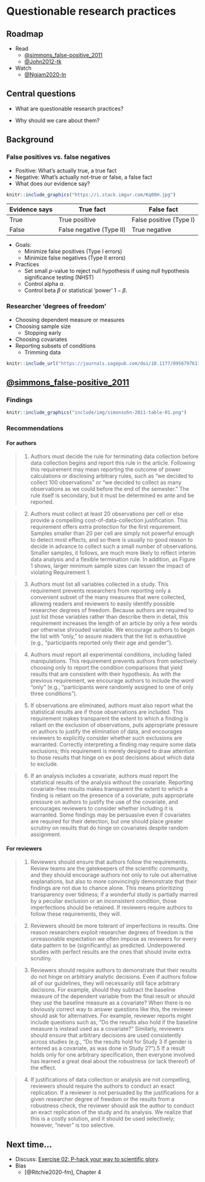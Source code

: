 # Questionable research practices  {-}

## Roadmap {-}

- Read
  - [@simmons_false-positive_2011](http://dx.doi.org/10.1177/0956797611417632)
  - [@John2012-tk](http://dx.doi.org/10.1177/0956797611430953)
- Watch
    - [@Ngiam2020-ln](https://www.youtube.com/watch?v=bf3GqyBRgzY)
    
## Central questions {-}
    
- What are questionable research practices?

- Why should we care about them?

## Background {-}

### False positives vs. false negatives {-}

- Positive: What's actually true, a true fact
- Negative: What's actually not-true or false, a false fact
- What does our evidence say?

```r
knitr::include_graphics("https://i.stack.imgur.com/Kq0OH.jpg")
```

| Evidence says | True fact | False fact |
|---------------|-----------|------------|
| True          | True positive | False positive (Type I) |
| False         | False negative (Type II) | True negative |

- Goals:
  - Minimize false positives (Type I errors)
  - Minimize false negatives (Type II errors)
- Practices
  - Set small *p*-value to reject null hypothesis if using null hypothesis significance testing (NHST)
  - Control alpha $\alpha$.
  - Control beta $\beta$ or statistical 'power' $1-\beta$.
    
### Researcher 'degrees of freedom' {-}

- Choosing dependent measure or measures
- Choosing sample size
  - Stopping early
- Choosing covariates 
- Reporting subsets of conditions
  - Trimming data
  
```r
knitr::include_url("https://journals.sagepub.com/doi/10.1177/0956797611417632")
```

## [@simmons_false-positive_2011](http://dx.doi.org/10.1177/0956797611417632) {-}

### Findings {-}

```r
knitr::include_graphics("include/img/simonsohn-2011-table-01.png")
```

### Recommendations {-}

#### For authors {-}

>1.	Authors must decide the rule for terminating data collection before data collection begins and report this rule in the article. Following this requirement may mean reporting the outcome of power calculations or disclosing arbitrary rules, such as “we decided to collect 100 observations” or “we decided to collect as many observations as we could before the end of the semester.” The rule itself is secondary, but it must be determined ex ante and be reported.

>2.	Authors must collect at least 20 observations per cell or else provide a compelling cost-of-data-collection justification. This requirement offers extra protection for the first requirement. Samples smaller than 20 per cell are simply not powerful enough to detect most effects, and so there is usually no good reason to decide in advance to collect such a small number of observations. Smaller samples, it follows, are much more likely to reflect interim data analysis and a flexible termination rule. In addition, as Figure 1 shows, larger minimum sample sizes can lessen the impact of violating Requirement 1.

>3.	Authors must list all variables collected in a study. This requirement prevents researchers from reporting only a convenient subset of the many measures that were collected, allowing readers and reviewers to easily identify possible researcher degrees of freedom. Because authors are required to just list those variables rather than describe them in detail, this requirement increases the length of an article by only a few words per otherwise shrouded variable. We encourage authors to begin the list with “only,” to assure readers that the list is exhaustive (e.g., “participants reported only their age and gender”).

>4.	Authors must report all experimental conditions, including failed manipulations. This requirement prevents authors from selectively choosing only to report the condition comparisons that yield results that are consistent with their hypothesis. As with the previous requirement, we encourage authors to include the word “only” (e.g., “participants were randomly assigned to one of only three conditions”).

>5.	If observations are eliminated, authors must also report what the statistical results are if those observations are included. This requirement makes transparent the extent to which a finding is reliant on the exclusion of observations, puts appropriate pressure on authors to justify the elimination of data, and encourages reviewers to explicitly consider whether such exclusions are warranted. Correctly interpreting a finding may require some data exclusions; this requirement is merely designed to draw attention to those results that hinge on ex post decisions about which data to exclude.

> 6.	If an analysis includes a covariate, authors must report the statistical results of the analysis without the covariate. Reporting covariate-free results makes transparent the extent to which a finding is reliant on the presence of a covariate, puts appropriate pressure on authors to justify the use of the covariate, and encourages reviewers to consider whether including it is warranted. Some findings may be persuasive even if covariates are required for their detection, but one should place greater scrutiny on results that do hinge on covariates despite random assignment.

#### For reviewers {-}

>1.	Reviewers should ensure that authors follow the requirements. Review teams are the gatekeepers of the scientific community, and they should encourage authors not only to rule out alternative explanations, but also to more convincingly demonstrate that their findings are not due to chance alone. This means prioritizing transparency over tidiness; if a wonderful study is partially marred by a peculiar exclusion or an inconsistent condition, those imperfections should be retained. If reviewers require authors to follow these requirements, they will.

>2.	Reviewers should be more tolerant of imperfections in results. One reason researchers exploit researcher degrees of freedom is the unreasonable expectation we often impose as reviewers for every data pattern to be (significantly) as predicted. Underpowered studies with perfect results are the ones that should invite extra scrutiny.

>3.	Reviewers should require authors to demonstrate that their results do not hinge on arbitrary analytic decisions. Even if authors follow all of our guidelines, they will necessarily still face arbitrary decisions. For example, should they subtract the baseline measure of the dependent variable from the final result or should they use the baseline measure as a covariate? When there is no obviously correct way to answer questions like this, the reviewer should ask for alternatives. For example, reviewer reports might include questions such as, “Do the results also hold if the baseline measure is instead used as a covariate?” Similarly, reviewers should ensure that arbitrary decisions are used consistently across studies (e.g., “Do the results hold for Study 3 if gender is entered as a covariate, as was done in Study 2?”).5 If a result holds only for one arbitrary specification, then everyone involved has learned a great deal about the robustness (or lack thereof) of the effect.

>4.	If justifications of data collection or analysis are not compelling, reviewers should require the authors to conduct an exact replication. If a reviewer is not persuaded by the justifications for a given researcher degree of freedom or the results from a robustness check, the reviewer should ask the author to conduct an exact replication of the study and its analysis. We realize that this is a costly solution, and it should be used selectively; however, “never” is too selective.

## Next time... {-}

- Discuss: [Exercise 02: P-hack your way to scientific glory](#ex_p_hacking).
- Bias
    - [@Ritchie2020-fm], Chapter 4
 